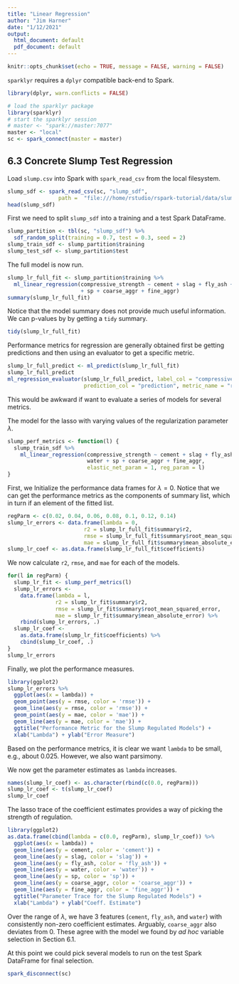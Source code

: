 ```yaml
---
title: "Linear Regression"
author: "Jim Harner"
date: "1/12/2021"
output:
  html_document: default
  pdf_document: default
---
```


```r
knitr::opts_chunk$set(echo = TRUE, message = FALSE, warning = FALSE)
```
`sparklyr` requires a `dplyr` compatible back-end to Spark. 
```r
library(dplyr, warn.conflicts = FALSE)

# load the sparklyr package
library(sparklyr)
# start the sparklyr session
# master <- "spark://master:7077"
master <- "local"
sc <- spark_connect(master = master)
```

## 6.3 Concrete Slump Test Regression

Load `slump.csv` into Spark with `spark_read_csv` from the local filesystem.
```r
slump_sdf <- spark_read_csv(sc, "slump_sdf",
                path =  "file:///home/rstudio/rspark-tutorial/data/slump.csv")
head(slump_sdf)
```

First we need to split `slump_sdf` into a training and a test Spark DataFrame.
```r
slump_partition <- tbl(sc, "slump_sdf") %>%
  sdf_random_split(training = 0.7, test = 0.3, seed = 2)
slump_train_sdf <- slump_partition$training
slump_test_sdf <- slump_partition$test
```

The full model is now run.
```r
slump_lr_full_fit <- slump_partition$training %>%
  ml_linear_regression(compressive_strength ~ cement + slag + fly_ash + water
                       + sp + coarse_aggr + fine_aggr)
summary(slump_lr_full_fit)
```
Notice that the model summary does not provide much useful information. We can p-values by by getting a `tidy` summary.
```r
tidy(slump_lr_full_fit)
```

Performance metrics for regression are generally obtained first be getting predictions and then using an evaluator to get a specific metric.
```r
slump_lr_full_predict <- ml_predict(slump_lr_full_fit)
slump_lr_full_predict
ml_regression_evaluator(slump_lr_full_predict, label_col = "compressive_strength",
                        prediction_col = "prediction", metric_name = "rmse")
```
This would be awkward if want to evaluate a series of models for several metrics.

The model for the lasso with varying values of the regularization parameter $\lambda$.
```r
slump_perf_metrics <- function(l) {
  slump_train_sdf %>%
    ml_linear_regression(compressive_strength ~ cement + slag + fly_ash +
                         water + sp + coarse_aggr + fine_aggr,
                         elastic_net_param = 1, reg_param = l)
}
```

First, we Initialize the performance data frames for $\lambda = 0$. Notice that we can get the performance metrics as the components of summary list, which in turn if an element of the fitted list.
```r
regParm <- c(0.02, 0.04, 0.06, 0.08, 0.1, 0.12, 0.14)
slump_lr_errors <- data.frame(lambda = 0, 
                        r2 = slump_lr_full_fit$summary$r2,
                        rmse = slump_lr_full_fit$summary$root_mean_squared_error,
                        mae = slump_lr_full_fit$summary$mean_absolute_error)
slump_lr_coef <- as.data.frame(slump_lr_full_fit$coefficients)
```

We now calculate `r2`, `rmse`, and `mae` for each of the models.
```r
for(l in regParm) {
  slump_lr_fit <- slump_perf_metrics(l)
  slump_lr_errors <- 
    data.frame(lambda = l,
               r2 = slump_lr_fit$summary$r2,
               rmse = slump_lr_fit$summary$root_mean_squared_error,
               mae = slump_lr_fit$summary$mean_absolute_error) %>%
    rbind(slump_lr_errors, .)
  slump_lr_coef <- 
    as.data.frame(slump_lr_fit$coefficients) %>%
    cbind(slump_lr_coef, .)
}
slump_lr_errors
```

Finally, we plot the performance measures.
```r
library(ggplot2)
slump_lr_errors %>%
  ggplot(aes(x = lambda)) +
  geom_point(aes(y = rmse, color = 'rmse')) +
  geom_line(aes(y = rmse, color = 'rmse')) +
  geom_point(aes(y = mae, color = 'mae')) +
  geom_line(aes(y = mae, color = 'mae')) + 
  ggtitle("Performance Metric for the Slump Regulated Models") +
  xlab("Lambda") + ylab("Error Measure")
```

Based on the performance metrics, it is clear we want `lambda` to be small, e.g., about 0.025. However, we also want parsimony.

We now get the parameter estimates as `lambda` increases.
```r
names(slump_lr_coef) <- as.character(rbind(c(0.0, regParm)))
slump_lr_coef <- t(slump_lr_coef)
slump_lr_coef
```

The lasso trace of the coefficient estimates provides a way of picking the strength of regulation.
```r
library(ggplot2)
as.data.frame(cbind(lambda = c(0.0, regParm), slump_lr_coef)) %>%
  ggplot(aes(x = lambda)) +
  geom_line(aes(y = cement, color = 'cement')) +
  geom_line(aes(y = slag, color = 'slag')) + 
  geom_line(aes(y = fly_ash, color = 'fly_ash')) + 
  geom_line(aes(y = water, color = 'water')) + 
  geom_line(aes(y = sp, color = 'sp')) + 
  geom_line(aes(y = coarse_aggr, color = 'coarse_aggr')) + 
  geom_line(aes(y = fine_aggr, color = 'fine_aggr')) +
  ggtitle("Parameter Trace for the Slump Regulated Models") +
  xlab("Lambda") + ylab("Coeff. Estimate")
```
Over the range of  $\lambda$, we have 3 features (`cement`, `fly_ash`, and `water`) with consistently non-zero coefficient estimates. Arguably, `coarse_aggr` also deviates from 0. These agree with the model we found by *ad hoc* variable selection in Section 6.1.

At this point we could pick several models to run on the test Spark DataFrame for final selection.

```r
spark_disconnect(sc)
```
